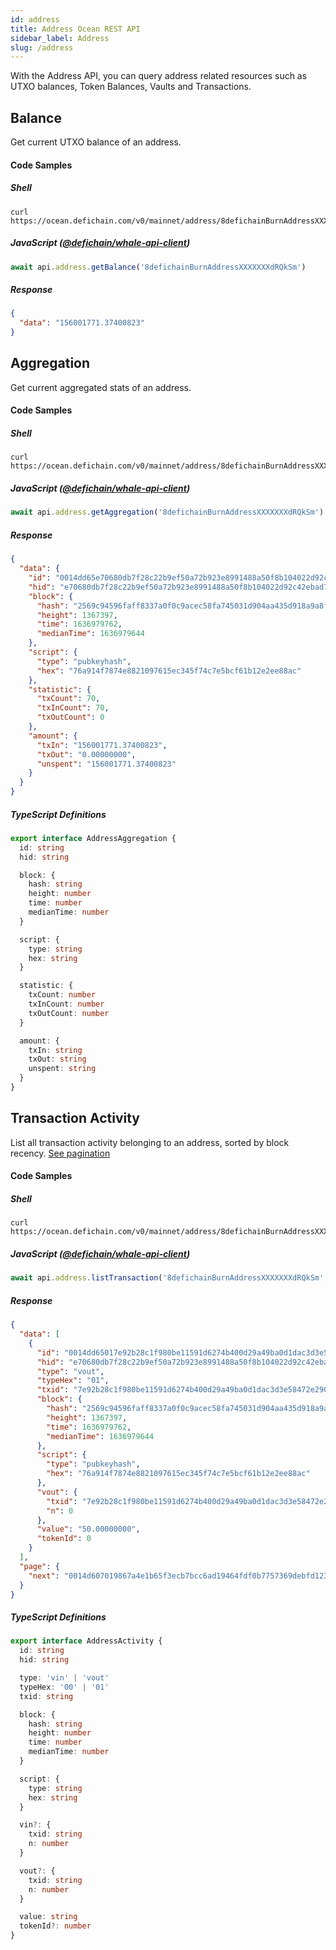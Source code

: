 ```yaml
---
id: address
title: Address Ocean REST API
sidebar_label: Address
slug: /address
---
```


With the Address API, you can query address related resources such as UTXO balances, Token Balances, Vaults and 
Transactions. 

## Balance

Get current UTXO balance of an address.

#### Code Samples

##### Shell

```shell
curl https://ocean.defichain.com/v0/mainnet/address/8defichainBurnAddressXXXXXXXdRQkSm/balance
```

##### JavaScript ([@defichain/whale-api-client](https://www.npmjs.com/package/@defichain/whale-api-client))

```javascript
await api.address.getBalance('8defichainBurnAddressXXXXXXXdRQkSm')
```

##### Response

```json
{
  "data": "156001771.37400823"
}
```

## Aggregation

Get current aggregated stats of an address.

#### Code Samples

##### Shell

```shell
curl https://ocean.defichain.com/v0/mainnet/address/8defichainBurnAddressXXXXXXXdRQkSm/aggregation
```

##### JavaScript ([@defichain/whale-api-client](https://www.npmjs.com/package/@defichain/whale-api-client))

```javascript
await api.address.getAggregation('8defichainBurnAddressXXXXXXXdRQkSm')
```

##### Response

```json
{
  "data": {
    "id": "0014dd65e70680db7f28c22b9ef50a72b923e8991488a50f8b104022d92c42ebad7ee175",
    "hid": "e70680db7f28c22b9ef50a72b923e8991488a50f8b104022d92c42ebad7ee175",
    "block": {
      "hash": "2569c94596faff8337a0f0c9acec58fa745031d904aa435d918a9a8fc71ec3c7",
      "height": 1367397,
      "time": 1636979762,
      "medianTime": 1636979644
    },
    "script": {
      "type": "pubkeyhash",
      "hex": "76a914f7874e8821097615ec345f74c7e5bcf61b12e2ee88ac"
    },
    "statistic": {
      "txCount": 70,
      "txInCount": 70,
      "txOutCount": 0
    },
    "amount": {
      "txIn": "156001771.37400823",
      "txOut": "0.00000000",
      "unspent": "156001771.37400823"
    }
  }
}
```

##### TypeScript Definitions

```typescript
export interface AddressAggregation {
  id: string
  hid: string

  block: {
    hash: string
    height: number
    time: number
    medianTime: number
  }

  script: {
    type: string
    hex: string
  }

  statistic: {
    txCount: number
    txInCount: number
    txOutCount: number
  }

  amount: {
    txIn: string
    txOut: string
    unspent: string
  }
}
```


## Transaction Activity

List all transaction activity belonging to an address, sorted by block recency. [See pagination](/ocean/#pagination)

#### Code Samples

##### Shell

```shell
curl https://ocean.defichain.com/v0/mainnet/address/8defichainBurnAddressXXXXXXXdRQkSm/transactions
```

##### JavaScript ([@defichain/whale-api-client](https://www.npmjs.com/package/@defichain/whale-api-client))

```javascript
await api.address.listTransaction('8defichainBurnAddressXXXXXXXdRQkSm', 30)
```

##### Response

```json
{
  "data": [
    {
      "id": "0014dd65017e92b28c1f980be11591d6274b400d29a49ba0d1dac3d3e58472e2907edf5a9300000000",
      "hid": "e70680db7f28c22b9ef50a72b923e8991488a50f8b104022d92c42ebad7ee175",
      "type": "vout",
      "typeHex": "01",
      "txid": "7e92b28c1f980be11591d6274b400d29a49ba0d1dac3d3e58472e2907edf5a93",
      "block": {
        "hash": "2569c94596faff8337a0f0c9acec58fa745031d904aa435d918a9a8fc71ec3c7",
        "height": 1367397,
        "time": 1636979762,
        "medianTime": 1636979644
      },
      "script": {
        "type": "pubkeyhash",
        "hex": "76a914f7874e8821097615ec345f74c7e5bcf61b12e2ee88ac"
      },
      "vout": {
        "txid": "7e92b28c1f980be11591d6274b400d29a49ba0d1dac3d3e58472e2907edf5a93",
        "n": 0
      },
      "value": "50.00000000",
      "tokenId": 0
    }
  ],
  "page": {
    "next": "0014d607019867a4e1b65f3ecb7bcc6ad19464fdf0b7757369debfd1236a5a923a5effb39200000001"
  }
}
```

##### TypeScript Definitions

```typescript
export interface AddressActivity {
  id: string
  hid: string

  type: 'vin' | 'vout'
  typeHex: '00' | '01'
  txid: string

  block: {
    hash: string
    height: number
    time: number
    medianTime: number
  }

  script: {
    type: string
    hex: string
  }

  vin?: {
    txid: string
    n: number
  }

  vout?: {
    txid: string
    n: number
  }

  value: string
  tokenId?: number
}
```
